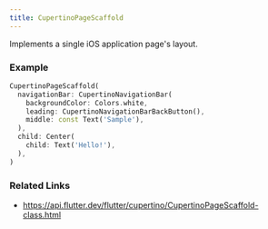 ```yaml
---
title: CupertinoPageScaffold
---
```


Implements a single iOS application page's layout.

### Example

```dart liveslice=CupertinoPageScaffold mockup=iPhone7
CupertinoPageScaffold(
  navigationBar: CupertinoNavigationBar(
    backgroundColor: Colors.white,
    leading: CupertinoNavigationBarBackButton(),
    middle: const Text('Sample'),
  ),
  child: Center(
    child: Text('Hello!'),
  ),
)
```

### Related Links
- https://api.flutter.dev/flutter/cupertino/CupertinoPageScaffold-class.html
